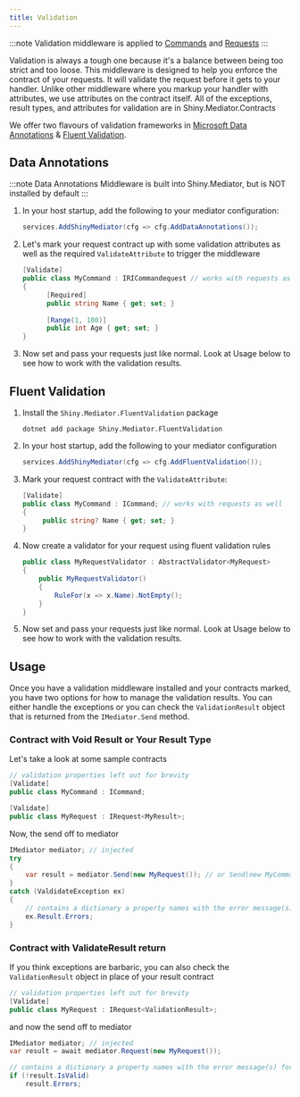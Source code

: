 ```yaml
---
title: Validation
---
```


:::note
Validation middleware is applied to [Commands](/mediator/commands) and [Requests](/mediator/requests)
:::

Validation is always a tough one because it's a balance between being too strict and too loose.  This middleware is designed to help you enforce the contract of your requests.  It will validate the request before it gets to your handler.
Unlike other middleware where you markup your handler with attributes, we use attributes on the contract itself.  All of the exceptions, result types, and attributes for validation are in Shiny.Mediator.Contracts  

We offer two flavours of validation frameworks in [Microsoft Data Annotations](https://learn.microsoft.com/en-us/aspnet/core/tutorials/razor-pages/validation?view=aspnetcore-8.0&tabs=visual-studio) & [Fluent Validation](https://docs.fluentvalidation.net/en/latest/).


## Data Annotations

:::note
Data Annotations Middleware is built into Shiny.Mediator, but is NOT installed by default
:::

1. In your host startup, add the following to your mediator configuration:

   ```csharp 
   services.AddShinyMediator(cfg => cfg.AddDataAnnotations());
   ```

2. Let's mark your request contract up with some validation attributes as well as the required `ValidateAttribute` to trigger the middleware

   ```csharp
   [Validate]
   public class MyCommand : IRICommandequest // works with requests as well
   {
         [Required]
         public string Name { get; set; }
    
         [Range(1, 100)]
         public int Age { get; set; }
   }
   ```

3. Now set and pass your requests just like normal.  Look at Usage below to see how to work with the validation results.

## Fluent Validation

1. Install the `Shiny.Mediator.FluentValidation` package <NugetBadge name="Shiny.Mediator.FluentValidation" label="Shiny.Mediator.FluentValidation" />

   ```shell
   dotnet add package Shiny.Mediator.FluentValidation
   ```

2. In your host startup, add the following to your mediator configuration

   ```csharp 
   services.AddShinyMediator(cfg => cfg.AddFluentValidation());
   ```

3. Mark your request contract with the `ValidateAttribute`:

   ```csharp
   [Validate]
   public class MyCommand : ICommand; // works with requests as well
   {
        public string? Name { get; set; }
   }
   ```

4. Now create a validator for your request using fluent validation rules

   ```csharp
   public class MyRequestValidator : AbstractValidator<MyRequest>
   {
       public MyRequestValidator()
       {
           RuleFor(x => x.Name).NotEmpty();
       }
   }
   ```

5. Now set and pass your requests just like normal.  Look at Usage below to see how to work with the validation results.


## Usage

Once you have a validation middleware installed and your contracts marked, you have two options for how to manage the validation results.  You can either handle the exceptions or you can check the `ValidationResult` object that is returned from the `IMediator.Send` method.

### Contract with Void Result or Your Result Type

Let's take a look at some sample contracts

```csharp
// validation properties left out for brevity
[Validate]
public class MyCommand : ICommand; 

[Validate]
public class MyRequest : IRequest<MyResult>;
```

Now, the send off to mediator

```csharp
IMediator mediator; // injected
try
{
    var result = mediator.Send(new MyRequest()); // or Send(new MyCommand());
}
catch (ValdidateException ex) 
{
    // contains a dictionary a property names with the error message(s) for each property
    ex.Result.Errors;
}
```


### Contract with ValidateResult return

If you think exceptions are barbaric, you can also check the `ValidationResult` object in place of your result contract

```csharp
// validation properties left out for brevity
[Validate]
public class MyRequest : IRequest<ValidationResult>;
```

and now the send off to mediator

```csharp
IMediator mediator; // injected
var result = await mediator.Request(new MyRequest());

// contains a dictionary a property names with the error message(s) for each property
if (!result.IsValid)
    result.Errors;

```